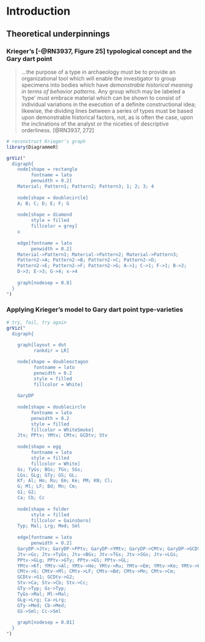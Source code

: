 # Introduction

## Theoretical underpinnings

### Krieger's [-@RN3937, Figure 25] typological concept and the Gary dart point

>...the purpose of a type in archaeology must be to provide an organizational tool which will enable the investigator to group specimens into bodies which have _demonstrable historical meaning in terms of behavior patterns_. Any group which may be labeled a 'type' must embrace material which can be shown to consist of individual variations in the execution of a definite constructional idea; likewise, the dividing lines between a series of types must be based upon demonstrable historical factors, not, as is often the case, upon the inclinations of the analyst or the niceties of descriptive orderliness. [@RN3937, 272]

```r
# reconstruct Krieger's graph
library(DiagrammeR)

grViz("
  digraph{
    node[shape = rectangle
         fontname = lato
         penwidth = 0.2]
    Material; Pattern1; Pattern2; Pattern3; 1; 2; 3; 4
    
    node[shape = doublecircle]
    A; B; C; D; E; F; G
    
    node[shape = diamond
         style = filled
         fillcolor = grey]
    x
    
    edge[fontname = lato
         penwidth = 0.2]
    Material->Pattern1; Material->Pattern2; Material->Pattern3;
    Pattern2->A; Pattern2->B; Pattern2->C; Pattern2->D; 
    Pattern2->E; Pattern2->F; Pattern2->G; A->1; C->1; F->1; B->2;
    D->3; E->3; G->4; x->4
    
    graph[nodesep = 0.8]
  }
")
```

### Applying Krieger's model to Gary dart point type-varieties

```r
# try, fail, try again
grViz("
  digraph{
  
    graph[layout = dot
          rankdir = LR]

    node[shape = doubleoctagon
          fontname = lato
          penwidth = 0.2
          style = filled
          fillcolor = White]
    
    GaryDP
  
    node[shape = doublecircle
         fontname = lato
         penwidth = 0.2
         style = filled
         fillcolor = WhiteSmoke]
    Jtv; PPtv; YMtv; CMtv; GCDtv; Stv
    
    node[shape = egg
         fontname = lato
         style = filled
         fillcolor = White]
    Gs; TyGs; BGs; TGs; SGs; 
    LGs; GLg; GTy; GS; GL; 
    Kf; Al; Ho; Ru; Em; Ke; PM; KN; Cl; 
    G; Ml; LF; Bd; Mn; Cm; 
    G1; G2; 
    Ca; Cb; Cc
    
    node[shape = folder
         style = filled
         fillcolor = Gainsboro]
    Typ; Mal; Lrg; Med; Sml
    
    edge[fontname = lato
         penwidth = 0.2]
    GaryDP->Jtv; GaryDP->PPtv; GaryDP->YMtv; GaryDP->CMtv; GaryDP->GCDtv; GaryDP->Stv;
    Jtv->Gs; Jtv->TyGs; Jtv->BGs; Jtv->TGs; Jtv->SGs; Jtv->LGs;
    PPtv->GLg; PPtv->GTy; PPtv->GS; PPtv->GL; 
    YMtv->Kf; YMtv->Al; YMtv->Ho; YMtv->Ru; YMtv->Em; YMtv->Ke; YMtv->PM; YMtv->KN; YMtv->Cl
    CMtv->G; CMtv->Ml; CMtv->LF; CMtv->Bd; CMtv->Mn; CMtv->Cm;
    GCDtv->G1; GCDtv->G2;
    Stv->Ca; Stv->Cb; Stv->Cc;
    GTy->Typ; Gs->Typ;
    TyGs->Mal; Ml->Mal;
    GLg->Lrg; Ca->Lrg;
    GTy->Med; Cb->Med;
    GS->Sml; Cc->Sml
    
    graph[nodesep = 0.01]
  }
")
```
